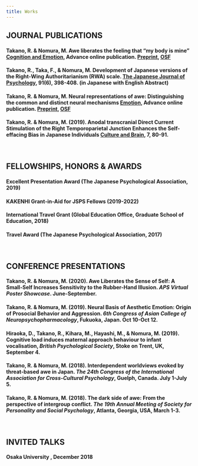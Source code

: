 ---
title: Works
---

## **JOURNAL PUBLICATIONS**

#### **Takano, R.** & Nomura, M. Awe liberates the feeling that "my body is mine" [**Cognition and Emotion**](https://doi.org/10.1080/02699931.2020.1862765), Advance online publication. [Preprint](https://osf.io/f6vd3/), [OSF](https://osf.io/3w2er/)

#### **Takano, R.**, Taka, F., & Nomura, M. Development of Japanese versions of the Right-Wing Authoritarianism (RWA) scale. [**The Japanese Journal of Psychology**](https://doi.org/10.4992/jjpsy.91.19225), 91(6), 398-408. (in Japanese with English Abstract) 

#### **Takano, R.** & Nomura, M. Neural representations of awe: Distinguishing the common and distinct neural mechanisms [**Emotion**](https://doi.org/10.1037/emo0000771), Advance online publication. [Preprint](https://psyarxiv.com/qk8dn/), [OSF](https://osf.io/nxy7a/)

#### **Takano, R.** & Nomura, M. (2019). Anodal transcranial Direct Current Stimulation of the Right Temporoparietal Junction Enhances the Self-effacing Bias in Japanese Individuals [**Culture and Brain**]("https://doi.org/10.1007/s40167-018-0064-4"), 7, 80-91. 

<br>

## **FELLOWSHIPS, HONORS & AWARDS**

#### Excellent Presentation Award (The Japanese Psychological Association, 2019)

#### KAKENHI Grant-in-Aid for JSPS Fellows (2019-2022)

#### International Travel Grant (Global Education Office, Graduate School of Education, 2018)

#### Travel Award (The Japanese Psychological Association, 2017)
<br>

## **CONFERENCE PRESENTATIONS**

#### **Takano, R.** & Nomura, M. (2020). Awe Liberates the Sense of Self: A Small-Self Increases Sensitivity to the Rubber-Hand Illusion. _APS Virtual Poster Showcase_. June-September.

#### **Takano, R.** & Nomura, M. (2019). Neural Basis of Aesthetic Emotion: Origin of Prosocial Behavior and Aggression. _6th Congress of Asian College of Neuropsychopharmacology_, Fukuoka, Japan. Oct 10-Oct 12.

#### Hiraoka, D., **Takano, R.**, Kihara, M., Hayashi, M., & Nomura, M. (2019).  Cognitive load induces maternal approach behaviour to infant vocalisation, _British Psychological Society_, Stoke on Trent, UK, September 4.

#### **Takano, R.** & Nomura, M. (2018). Interdependent worldviews evoked by threat-based awe in Japan. _The 24th Congress of the International Association for Cross-Cultural Psychology_, Guelph, Canada. July 1-July 5.

#### **Takano, R.** & Nomura, M. (2018). The dark side of awe: From the perspective of intergroup conflict. _The 19th Annual Meeting of Society for Personality and Social Psychology_, Atlanta, Georgia, USA, March 1-3.
<br>

## **INVITED TALKS**
#### Osaka University	, December 2018



